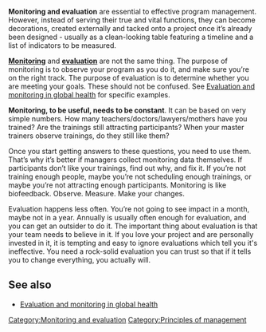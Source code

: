 {{topic header| default.png | Monitoring and evaluation}} 

'''Monitoring and evaluation''' are essential to effective program management. However, instead of serving their true and vital functions, they can become decorations, created externally and tacked onto a project once it’s already been designed - usually as a clean-looking table featuring a timeline and a list of indicators to be measured. 

'''[[Monitoring]]''' and '''[[evaluation]]''' are not the same thing. The purpose of monitoring is to observe your program as you do it, and make sure you’re on the right track. The purpose of evaluation is to determine whether you are meeting your goals. These should not be confused. See [[Evaluation and monitoring in global health]] for specific examples.

'''Monitoring, to be useful, needs to be constant'''. It can be based on very simple numbers. How many teachers/doctors/lawyers/mothers have you trained? Are the trainings still attracting participants? When your master trainers observe trainings, do they still like them?

Once you start getting answers to these questions, you need to use them. That’s why it’s better if managers collect monitoring data themselves. If participants don’t like your trainings, find out why, and fix it. If you’re not training enough people, maybe you’re not scheduling enough trainings, or maybe you’re not attracting enough participants. Monitoring is like biofeedback. Observe. Measure. Make your changes.

Evaluation happens less often. You’re not going to see impact in a month, maybe not in a year. Annually is usually often enough for evaluation, and you can get an outsider to do it. The important thing about evaluation is that your team needs to believe in it. If you love your project and are personally invested in it, it is tempting and easy to ignore evaluations which tell you it's ineffective. You need a rock-solid evaluation you can trust so that if it tells you to change everything, you actually will.

== See also ==

* [[Evaluation and monitoring in global health]]

{{attrib bloodandmilk|url=http://bloodandmilk.org/?p=534}}

[[Category:Monitoring and evaluation]]
[[Category:Principles of management]]